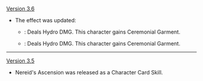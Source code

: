 {{Change History/Header}}
[[Version 3.6]]
* The effect was updated:
** {{Color|Old}}: Deals {{Highlight|3}} Hydro DMG. This character gains Ceremonial Garment.
** {{Color|New}}: Deals {{Highlight|2}} Hydro DMG. {{Highlight|Heals all allied characters for 1 point.}} This character gains Ceremonial Garment.
----
[[Version 3.5]]
* Nereid's Ascension was released as a Character Card Skill.